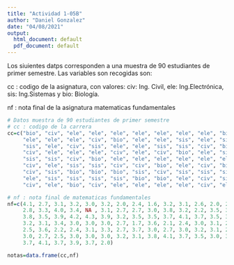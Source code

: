```yaml
---
title: "Actividad 1-05B"
author: "Daniel Gonzalez"
date: "04/08/2021"
output:
  html_document: default
  pdf_document: default
---
```


Los siuientes datps corresponden a una muestra de 90 estudiantes de primer semestre. Las variables son recogidas son:

cc :  codigo  de la asignatura, con valores: civ:  Ing. Civil,   ele:  Ing.Electrónica, sis: Ing.Sistemas y bio: Biología.

nf :  nota final  de  la asignatura matematicas fundamentales

```r
# Datos muestra de 90 estudiantes de primer semestre
# cc : codigo de la carrera
cc=c("bio", "civ", "ele", "ele", "ele", "ele", "ele", "ele", "ele", "bio", 
     "ele", "ele", "ele", "civ", "bio", "ele", "ele", "sis", "ele", "sis", 
     "sis", "ele", "civ", "sis", "ele", "ele", "sis", "sis", "civ", "bio", 
     "civ", "ele", "ele", "ele", "civ", "ele", "civ", "bio", "ele", "sis", 
     "sis", "sis", "civ", "bio", "ele", "ele", "ele", "ele", "ele", "ele", 
     "civ", "ele", "sis", "sis", "civ", "civ", "bio", "ele", "civ", "bio", 
     "civ", "sis", "bio", "bio", "bio", "sis", "civ", "sis", "sis", "sis", 
     "ele", "sis", "sis", "sis", "sis", "bio", "bio", "ele", "civ", "sis", 
     "civ", "ele", "bio", "civ", "ele", "ele", "ele", "ele", "civ", "ele")
```



```r
# nf : nota final de matematicas fundamentales 
nf=c(4.1, 2.7, 3.1, 3.2, 3.0, 3.2, 2.0, 2.4, 1.6, 3.2, 3.1, 2.6, 2.0, 2.4, 
     2.8, 3.3, 4.0, 3.4, NA , 3.1, 2.7, 2.7, 3.0, 3.8, 3.2, 2.2, 3.5, 3.5, 
     3.8, 3.5, 3.9, 4.2, 4.3, 3.9, 3.2, 3.5, 3.5, 3.7, 4.1, 3.7, 3.5, 3.6, 
     3.2, 3.1, 3.4, 3.0, 3.0, 3.0, 2.7, 1.7, 3.6, 2.1, 2.4, 3.0, 3.1, 2.5, 
     2.5, 3.6, 2.2, 2.4, 3.1, 3.3, 2.7, 3.7, 3.0, 2.7, 3.0, 3.2, 3.1, 2.4, 
     3.0, 2.7, 2.5, 3.0, 3.0, 3.0, 3.2, 3.1, 3.8, 4.1, 3.7, 3.5, 3.0, 3.7, 
     3.7, 4.1, 3.7, 3.9, 3.7, 2.0)

notas=data.frame(cc,nf)
```

